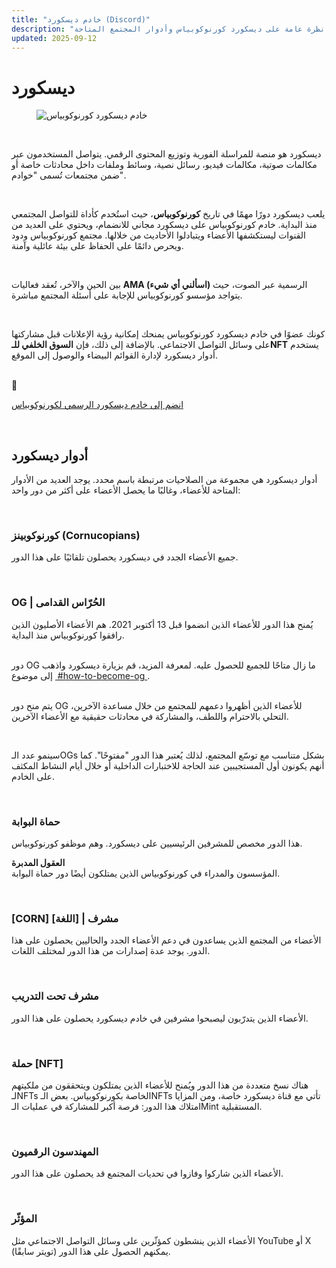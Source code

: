 ```yaml
---
title: "خادم ديسكورد (Discord)"
description: "نظرة عامة على ديسكورد كورنوكوبياس وأدوار المجتمع المتاحة."
updated: 2025-09-12
---
```


# <span className="text-orange-500">ديسكورد</span>  

<figure>
  <img className="discord-hero" src="/images/discord/discord-cover.png" alt="خادم ديسكورد كورنوكوبياس"/>
</figure>

</br>

ديسكورد هو منصة للمراسلة الفورية وتوزيع المحتوى الرقمي. يتواصل المستخدمون عبر مكالمات صوتية، مكالمات فيديو، رسائل نصية، وسائط وملفات داخل محادثات خاصة أو ضمن مجتمعات تُسمى "خوادم".  

</br>  

يلعب ديسكورد دورًا مهمًا في تاريخ **كورنوكوبياس**، حيث استُخدم كأداة للتواصل المجتمعي منذ البداية. خادم كورنوكوبياس على ديسكورد مجاني للانضمام، ويحتوي على العديد من القنوات ليستكشفها الأعضاء ويتبادلوا الأحاديث من خلالها. مجتمع كورنوكوبياس ودود ويحرص دائمًا على الحفاظ على بيئة عائلية وآمنة.  

</br>  

بين الحين والآخر، تُعقد فعاليات **AMA (اسألني أي شيء)** الرسمية عبر الصوت، حيث يتواجد مؤسسو كورنوكوبياس للإجابة على أسئلة المجتمع مباشرة.  

</br>  

كونك عضوًا في خادم ديسكورد كورنوكوبياس يمنحك إمكانية رؤية الإعلانات قبل مشاركتها على وسائل التواصل الاجتماعي. بالإضافة إلى ذلك، فإن **السوق الخلفي للـNFT** يستخدم أدوار ديسكورد لإدارة القوائم البيضاء والوصول إلى الموقع.  

</br>  

<div className="info-box">
  <span className="icon">💬</span>
  <p>
    <a href="https://discord.gg/x4NKtK9gn2" target="_blank" rel="noopener noreferrer">
      انضم إلى خادم ديسكورد الرسمي لكورنوكوبياس
    </a>
  </p>
</div>

</br>

<h2 className="heading-orange">أدوار ديسكورد</h2>

<p>
  أدوار ديسكورد هي مجموعة من الصلاحيات مرتبطة باسم محدد. يوجد العديد من الأدوار المتاحة للأعضاء،
  وغالبًا ما يحصل الأعضاء على أكثر من دور واحد:
</p>

</br>  

<h3 className="role-title green">كورنوكوبينز (Cornucopians)</h3>
<p>جميع الأعضاء الجدد في ديسكورد يحصلون تلقائيًا على هذا الدور.</p>

</br>  

<h3 className="role-title dark">OG | الحُرّاس القدامى </h3>
<p>
  يُمنح هذا الدور للأعضاء الذين انضموا قبل 13 أكتوبر 2021.  
  هم الأعضاء الأصليون الذين رافقوا كورنوكوبياس منذ البداية.
</p>

</br>  

<div className="note-box success transparent">
  دور OG ما زال متاحًا للجميع للحصول عليه. لمعرفة المزيد، قم بزيارة ديسكورد واذهب إلى موضوع  
  <a href="https://discord.com/channels/829374949587419137/921935691192078366" target="_blank" rel="noopener noreferrer">
    &nbsp;#how-to-become-og
  </a>.
</div>

</br>  

<p>
  يتم منح دور OG للأعضاء الذين أظهروا دعمهم للمجتمع من خلال مساعدة الآخرين، التحلي بالاحترام واللطف، والمشاركة في محادثات حقيقية مع الأعضاء الآخرين.  
</p>

</br>  

<p>
  سينمو عدد الـOGs بشكل متناسب مع توسّع المجتمع، لذلك يُعتبر هذا الدور "مفتوحًا". كما أنهم يكونون أول المستجيبين عند الحاجة للاختبارات الداخلية أو خلال أيام النشاط المكثف على الخادم.  
</p>

</br>  

<h3 className="role-title dark">حماة البوابة</h3>
<p>هذا الدور مخصص للمشرفين الرئيسيين على ديسكورد. وهم موظفو كورنوكوبياس.</p>
<p><strong>العقول المدبرة</strong><br/>المؤسسون والمدراء في كورنوكوبياس الذين يمتلكون أيضًا دور حماة البوابة.</p>

</br>  

<h3 className="role-title green">[CORN] مشرف | [اللغة]</h3>
<p>
  الأعضاء من المجتمع الذين يساعدون في دعم الأعضاء الجدد والحاليين يحصلون على هذا الدور.  
  يوجد عدة إصدارات من هذا الدور لمختلف اللغات.
</p>

</br>  

<h3 className="role-title blue">مشرف تحت التدريب </h3>
<p>الأعضاء الذين يتدرّبون ليصبحوا مشرفين في خادم ديسكورد يحصلون على هذا الدور.</p>

</br>  

<h3 className="role-title darkred">  حملة [NFT]</h3>
<p>
  هناك نسخ متعددة من هذا الدور ويُمنح للأعضاء الذين يمتلكون ويتحققون من ملكيتهم لـNFTs الخاصة بكورنوكوبياس.  
  بعض الـNFTs تأتي مع قناة ديسكورد خاصة، ومن المزايا امتلاك هذا الدور: فرصة أكبر للمشاركة في عمليات الـMint المستقبلية.
</p>

</br>  

<h3 className="role-title orange">المهندسون الرقميون </h3>
<p>الأعضاء الذين شاركوا وفازوا في تحديات المجتمع قد يحصلون على هذا الدور.</p>

</br>  

<h3 className="role-title green">المؤثّر </h3>
<p>
  الأعضاء الذين ينشطون كمؤثّرين على وسائل التواصل الاجتماعي مثل YouTube أو X (تويتر سابقًا) يمكنهم الحصول على هذا الدور.  
</p>

<style>
/* --- Layout & Media --- */
.discord-hero {
  width: 100%;
  max-width: 980px;
  height: auto;
  border-radius: 0.75rem;
  display: block;
  margin: 0.5rem 0 1rem 0;
}

/* --- Headings / Colors --- */
.heading-orange {
  color: #f59e0b; /* orange-500 */
  margin-top: 1.5rem;
}
.role-title {
  font-weight: 700;
  font-size: 1.125rem; /* text-lg */
  margin-top: 1rem;
  margin-bottom: 0.25rem;
}
.role-title.green { color: #10b981; }    /* emerald-500 */
.role-title.orange { color: #f59e0b; }   /* orange-500 */
.role-title.blue { color: #3b82f6; }     /* blue-500 */
.role-title.darkred { color: #991b1b; }  /* red-900 */
.role-title.dark { color: #a39654ff; }   /* custom hex */

/* --- Note Boxes --- */
.note-box {
  border: 1px solid rgba(245,245,245,0.18);
  background: rgba(255,255,255,0.04);
  padding: 1rem 1.25rem;
  border-radius: 0.75rem;
  margin: 0.75rem 0 1rem 0;
}
.note-box.transparent {
  background: transparent;
  border-color: rgba(245,245,245,0.22);
}
.note-box.info { border-left: 4px solid #60a5fa; }     /* blue-400 */
.note-box.success { border-left: 4px solid #10b981; }  /* emerald-500 */
.note-box .cta {
  margin-top: 0.75rem;
}
.note-box .cta a {
  display: inline-block;
  padding: 0.5rem 0.85rem;
  border-radius: 0.5rem;
  border: 1px solid rgba(245,245,245,0.25);
  text-decoration: none;
  color: #f59e0b; /* orange accent */
}
.note-box .cta a:hover {
  background: rgba(245, 158, 11, 0.1);
}
</style>
